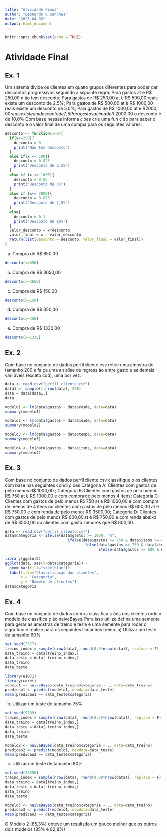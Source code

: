 ```yaml
---
title: "Atividade Final"
author: "Leonardo G Sanches"
date: "2023-04-03"
output: html_document
---
```


```r
knitr::opts_chunk$set(echo = TRUE)
```

# Atividade Final
## Ex. 1
Um sistema divide os clientes em quatro grupos diferentes para poder dar descontos
progressivos seguindo a seguinte regra:
 Para gastos at ́e R$ 250,00 n ̃ao tem desconto;
 Para gastos de R$ 250,00 at ́e R$ 500,00 reais existe um desconto de 2,5%;
 Para gastos de R$ 500,00 at ́e R$ 1000,00 reais existe um desconto de 5,0%;
 Para gastos de R$ 1000,00 at ́e R$2000,00 reais existe um desconto de 7,5%;
 Para gastos acima de R$ 2000,00 o desconto  ́e de 10,0%
Com base nessas informa ̧c ̃oes crie uma fun ̧c ̃ao para saber o desconto e o valor final de
uma compra para os seguintes valores:

```r
desconto <- function(x=0){
  if(x<=250){
    desconto = 0
    print("Não tem desconto")
  }
  else if(x <= 500){
    desconto = 0.025
    print("Desconto de 2,5%")
  }
  else if (x <= 1000){
    desconto = 0.05
    print("Desconto de 5%")
  }
  else if (x<= 2000){
    desconto = 0.075
    print("Desconto de 7,5%")
  }
  else{
    desconto = 0.1
    print("Desconto de 10%")
  }
  valor_desconto = x*desconto
  valor_final = x - valor_desconto
  return(list(desconto = desconto, valor_final = valor_final))
}
```
a) Compra de R$ 650,00
```r
desconto(x=650)
```
b) Compra de R$ 3650,00
```r
desconto(x=3650)
```
c) Compra de R$ 150,00
```r
desconto(x=150)
```
d) Compra de R$ 350,00
```r
desconto(x=350)
```
e) Compra de R$ 1330,00
```r
desconto(x=1330)
```
## Ex. 2
Com base no conjunto de dados perfil cliente.csv retire uma amostra de tamanho 200
e fa ̧ca uma an ́alise de regress ̃ao entre gasto e as demais vari ́aveis (exceto cod), uma por
vez.
```r
data <- read.csv("perfil_cliente.csv")
data1 <- sample(1:nrow(data), 200)
data = data[data1,]
data
```
```r
modelo1 <- lm(data$gastos ~ data$renda, data=data)
summary(modelo1)
```
```r
modelo2 <- lm(data$gastos ~ data$idade, data=data)
summary(modelo2)
```
```r
modelo3 <- lm(data$gastos ~ data$tempo, data=data)
summary(modelo3)
```
```r
modelo4 <- lm(data$gastos ~ data$itens, data=data)
summary(modelo4)
```
## Ex. 3
Com base no conjunto de dados perfil cliente.csv classifique o os clientes com base nas
seguintes condi ̧c ̃oes
 Categoria A: Clientes com gastos de pelo menos R$ 1000,00 ;
 Categoria B: Clientes com gastos de pelo menos R$ 750 at ́e R$ 1000,00 e com compra
de pelo menos 4 itens;
 Categoria C: Clientes com gastos de pelo menos R$ 750 at ́e R$ 1000,00 e com compra
de menos de 4 itens ou clientes com gastos de pelo menos R$ 600,00 at ́e R$ 750,00
e com renda de pelo menos R$ 3500,00;
 Categoria D: Clientes com gastos de pelo menos R$ 600,00 at ́e R$ 750,00 e com
renda abaixo de R$ 3500,00 ou clientes com gasto menores que R$ 600,00.
```r
data <- read.csv("perfil_cliente.csv")
data$categoria <- ifelse(data$gastos >= 1000, "A",
                            ifelse(data$gastos >= 750 & data$itens >= 4, "B",
                                   ifelse(data$gastos >= 750 & data$itens < 4 | data$gastos >= 600 & data$renda >= 3500, "C",
                                          ifelse(data$gastos >= 600 & data$renda < 3500 | data$gastos < 600, "D", NA))))

library(ggplot2)
ggplot(data, aes(x=data$categoria)) +
  geom_bar(fill="steelblue")+
  labs(title="Classificação dos clientes",
       x = "Categoria",
       y = "Numero de clientes")
data$categoria
```
## Ex. 4
Com base no conjunto de dados com as classifica ̧c ̃oes dos clientes rode o modelo de
classifica ̧c ̃ao naiveBayes. Para isso utilize defina uma semente para gerar as amostras de
treino e teste e uma semente para rodar o algoritmo e realize para os seguintes tamanhos
treino.
a) Utilizar um teste de tamanho 60%
```r
set.seed(2577)
treino_index = sample(nrow(data), round(0.6*nrow(data)), replace = F)
data_treino = data[treino_index,]
data_teste = data[-treino_index,]
data_treino
data_teste
```
```r
library(e1071)
library(caret)
modelo1 <- naiveBayes(data_treino$categoria ~ ., data=data_treino)
predicao1 <- predict(modelo1, newdata=data_teste)
mean(predicao1 == data_teste$categoria)
```
b) Utilizar um teste de tamanho 75%
```r
set.seed(9789)
treino_index = sample(nrow(data), round(0.75*nrow(data)), replace = F)
data_treino = data[treino_index,]
data_teste = data[-treino_index,]
data_treino
data_teste
```
```r
modelo2 <- naiveBayes(data_treino$categoria ~ ., data=data_treino)
predicao2 <- predict(modelo1, newdata=data_teste)
mean(predicao2 == data_teste$categoria)
```
c) Utilizar um teste de tamanho 80%
```r
set.seed(24556)
treino_index = sample(nrow(data), round(0.80*nrow(data)), replace = F)
data_treino = data[treino_index,]
data_teste = data[-treino_index,]
data_treino
data_teste
```
```r
modelo3 <- naiveBayes(data_treino$categoria ~ ., data=data_treino)
predicao3 <- predict(modelo1, newdata=data_teste)
mean(predicao3 == data_teste$categoria)
```
O Modelo 2 (85,3%) obteve um resultado um pouco melhor que os outros dois modelos (85% e 82,8%)
